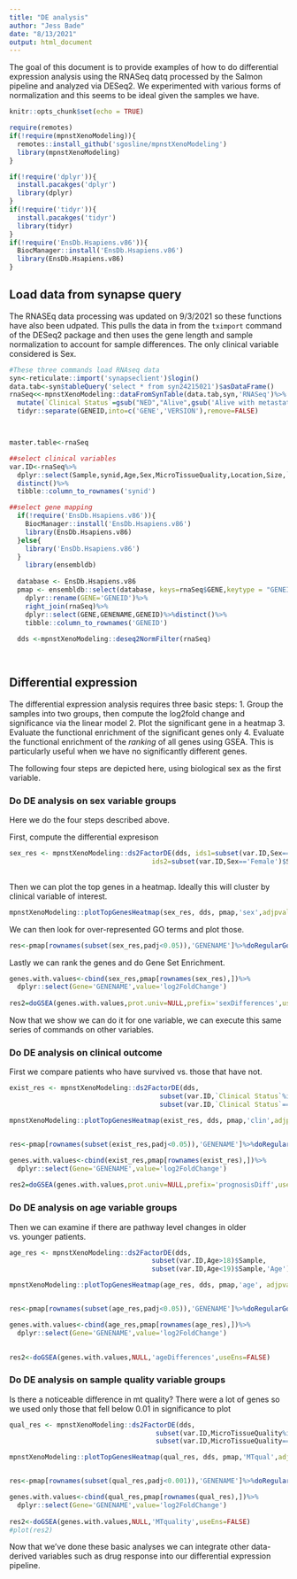 ```yaml
---
title: "DE analysis"
author: "Jess Bade"
date: "8/13/2021"
output: html_document
---
```


The goal of this document is to provide examples of how to do differential expression analysis using the RNASeq datq processed by the Salmon pipeline and analyzed via DESeq2. We experimented with various forms of normalization and this seems to be ideal given the samples we have.

```r
knitr::opts_chunk$set(echo = TRUE)

require(remotes)
if(!require(mpnstXenoModeling)){
  remotes::install_github('sgosline/mpnstXenoModeling')
  library(mpnstXenoModeling)
}

if(!require('dplyr')){
  install.pacakges('dplyr')
  library(dplyr)
}
if(!require('tidyr')){
  install.pacakges('tidyr')
  library(tidyr)
}
if(!require('EnsDb.Hsapiens.v86')){
  BiocManager::install('EnsDb.Hsapiens.v86')
  library(EnsDb.Hsapiens.v86)
}
```

## Load data from synapse query

The RNASEq data processing was updated on 9/3/2021 so these functions have also been udpated. This pulls the data in from the `tximport` command of the DESeq2 package and then uses the gene length and sample normalization to account for sample differences. The only clinical variable considered is Sex.


```r
#These three commands load RNAseq data
syn<-reticulate::import('synapseclient')$login()
data.tab<-syn$tableQuery('select * from syn24215021')$asDataFrame()
rnaSeq<<-mpnstXenoModeling::dataFromSynTable(data.tab,syn,'RNASeq')%>%
  mutate(`Clinical Status`=gsub("NED","Alive",gsub('Alive with metastatic disease','Alive',Clinical.Status)))%>%
  tidyr::separate(GENEID,into=c('GENE','VERSION'),remove=FALSE)



master.table<-rnaSeq

##select clinical variables
var.ID<-rnaSeq%>%
  dplyr::select(Sample,synid,Age,Sex,MicroTissueQuality,Location,Size,`Clinical Status`)%>%
  distinct()%>%
  tibble::column_to_rownames('synid')

##select gene mapping
  if(!require('EnsDb.Hsapiens.v86')){
    BiocManager::install('EnsDb.Hsapiens.v86')
    library(EnsDb.Hsapiens.v86)
  }else{
    library('EnsDb.Hsapiens.v86')
  }
    library(ensembldb)
  
  database <- EnsDb.Hsapiens.v86
  pmap <- ensembldb::select(database, keys=rnaSeq$GENE,keytype = "GENEID", columns = c("GENENAME"))%>%
    dplyr::rename(GENE='GENEID')%>%
    right_join(rnaSeq)%>%
    dplyr::select(GENE,GENENAME,GENEID)%>%distinct()%>%
    tibble::column_to_rownames('GENEID')
  
  dds <-mpnstXenoModeling::deseq2NormFilter(rnaSeq)

  

```

##  Differential expression

The  differential expression analysis requires three basic steps:
1. Group the samples into two groups, then compute the log2fold change and significance via the linear model
2. Plot the significant gene in a heatmap
3. Evaluate the functional enrichment of the significant genes only
4. Evaluate the functional enrichment of the _ranking_ of all genes using GSEA. This is particularly useful when we have no significantly different genes.

The following four steps are depicted here, using biological sex as the first variable.

### Do DE analysis on sex variable groups

Here we do the four steps described above.

First, compute the differential expresison
```r
sex_res <- mpnstXenoModeling::ds2FactorDE(dds, ids1=subset(var.ID,Sex=='Male')$Sample,
                                    ids2=subset(var.ID,Sex=='Female')$Sample,name='sex')
                                   
```

Then we can plot the top genes in a heatmap. Ideally this will cluster by clinical variable of interest.

```r
mpnstXenoModeling::plotTopGenesHeatmap(sex_res, dds, pmap,'sex',adjpval=0.05, upload=FALSE, parentID='syn25323411')
```

We can then look for over-represented GO terms and plot those.

```r
res<-pmap[rownames(subset(sex_res,padj<0.05)),'GENENAME']%>%doRegularGo(prefix='sex')
```

Lastly we can rank the genes and do Gene Set Enrichment.

```r
genes.with.values<-cbind(sex_res,pmap[rownames(sex_res),])%>%
  dplyr::select(Gene='GENENAME',value='log2FoldChange')
                   
res2=doGSEA(genes.with.values,prot.univ=NULL,prefix='sexDifferences',useEns=FALSE)
```

Now that we show we can do it for one variable, we can execute this same series of commands on other variables.

### Do DE analysis on clinical outcome

First we compare patients who have survived vs. those that have not.

```r
exist_res <- mpnstXenoModeling::ds2FactorDE(dds, 
                                      subset(var.ID,`Clinical Status`%in%c('Alive','NED','Alive with metastatic disease'))$Sample,
                                      subset(var.ID,`Clinical Status`=='Deceased')$Sample,'Clinical')

mpnstXenoModeling::plotTopGenesHeatmap(exist_res, dds, pmap,'clin',adjpval=0.05, upload=FALSE, parentID='syn25323411')


res<-pmap[rownames(subset(exist_res,padj<0.05)),'GENENAME']%>%doRegularGo(prefix='prognosisDiff')
```
```r
genes.with.values<-cbind(exist_res,pmap[rownames(exist_res),])%>%
  dplyr::select(Gene='GENENAME',value='log2FoldChange')
                   
res2=doGSEA(genes.with.values,prot.univ=NULL,prefix='prognosisDiff',useEns=FALSE)
```

### Do DE analysis on age variable groups

Then we can examine if there are pathway level changes in older vs. younger patients.

```r
age_res <- mpnstXenoModeling::ds2FactorDE(dds,
                                    subset(var.ID,Age>18)$Sample,
                                    subset(var.ID,Age<19)$Sample,'Age')

mpnstXenoModeling::plotTopGenesHeatmap(age_res, dds, pmap,'age', adjpval=0.05, upload=FALSE, parentID='syn25323411')


res<-pmap[rownames(subset(age_res,padj<0.05)),'GENENAME']%>%doRegularGo(prefix='age')
```
```r
genes.with.values<-cbind(age_res,pmap[rownames(age_res),])%>%
  dplyr::select(Gene='GENENAME',value='log2FoldChange')
                   

res2<-doGSEA(genes.with.values,NULL,'ageDifferences',useEns=FALSE)
```

### Do DE analysis on sample quality variable groups

Is there a noticeable difference in mt quality? There were a lot of genes so we used only those that fell below 0.01 in significance to plot


```r
qual_res <- mpnstXenoModeling::ds2FactorDE(dds, 
                                     subset(var.ID,MicroTissueQuality%in%c('Good','Robust'))$Sample, 
                                     subset(var.ID,MicroTissueQuality=='Unusable')$Sample,'MTQuality')

mpnstXenoModeling::plotTopGenesHeatmap(qual_res, dds, pmap,'MTqual',adjpval=0.001, upload=FALSE, parentID='syn25323411')


res<-pmap[rownames(subset(qual_res,padj<0.001)),'GENENAME']%>%doRegularGo(prefix='MTqual')
```

```r
genes.with.values<-cbind(qual_res,pmap[rownames(qual_res),])%>%
  dplyr::select(Gene='GENENAME',value='log2FoldChange')
                   
res2<-doGSEA(genes.with.values,NULL,'MTquality',useEns=FALSE)
#plot(res2)

```


Now that we've done these basic analyses we can integrate other data-derived variables such as drug response into our differential expression pipeline.